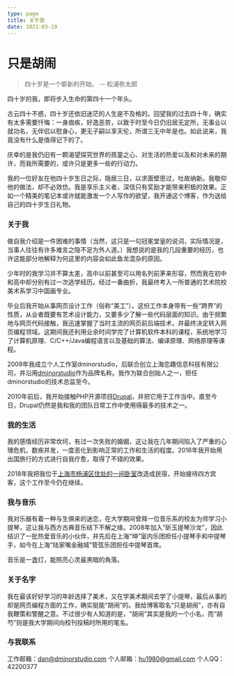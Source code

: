 ```yaml
---
type: page
title: 关于我
date: 2021-03-19
---
```


# 只是胡闹

> 四十岁是一个崭新的开始。
> -- 松浦弥太郎

四十岁的我，即将步入生命的第四十一个年头。

古云四十不惑，四十岁还依旧迷茫的人生是不及格的。回望我的过去四十年，确实有太多需要忏悔：一身痼疾，好逸恶劳，以致于时至今日仍旧居无定所，无事业以就功名，无伴侣以慰身心，更无子嗣以享天伦，所谓三无中年是也。如此说来，我竟没有什么是值得记下的了。

庆幸的是我仍旧有一颗渴望探究世界的孩童之心、对生活的热爱以及和对未来的期许，而我所需要的，或许只是更多一些的行动力。

我的一位好友在他四十岁生日之际，隐居三日，以求面壁思过，吐故纳新。我敬仰他的做法，却不必效仿。我是享乐主义者，深信只有奖励才能带来积极的效果。正如一个精美的笔记本或许就能激发一个人写作的欲望，我开通这个博客，作为送给自己的四十岁生日礼物。

### 关于我

做自我介绍是一件困难的事情（当然，这只是一句冠冕堂皇的说词，实际情况是，当事人往往有许多难言之隐不足为外人道。）我想说的是我的几段重要的经历，也许这能部分地解释为何这里的内容会如此鱼龙混杂的原因。

少年时的我学习并不算太差，高中以前甚至可以用名列前茅来形容，然而我在初中和高中却分别有过一次逃学经历。经过一番曲折，我最终考入一所普通的艺术院校美术系学习中国画专业。

毕业后我开始从事网页设计工作（俗称“美工”）。这份工作本身带有一些“跨界”的性质，从业者既要有艺术设计能力，又要多少了解一些代码层面的知识。由于频繁地与网页代码接触，我迅速掌握了当时主流的网页前后端技术，并最终决定转入网页编程领域。这期间我还利用业余时间学完了计算机软件本科的课程，系统地学习了计算机原理、C/C++/Java编程语言以及基础的算法、编译原理、网络原理等课程。

2009年我成立个人工作室dminorstudio，后联合创立上海恋趣信息科技有限公司，并沿用[dminorstudio](https://dminorstudio.com)作为品牌名称。我作为联合创始人之一，担任dminorstudio的技术总监至今。

2010年前后，我开始接触PHP开源项目[Drupal](https://www.drupal.org)，并把它用于工作当中。直至今日，Drupal仍然是我和我的团队日常工作中使用得最多的技术之一。

### 我的生活

我的感情经历非常坎坷，有过一次失败的婚姻，这让我在几年期间陷入了严重的心理危机，数疾并发，一度恶化到影响正常的工作和生活的程度。2016年我开始用出国旅行的方式进行自我疗愈，取得了不错的效果。

2018年我把我位于[上海市杨浦区住处的一间卧室](https://iphx.meituan.com/share/housing/1202214?product_id=1202214&share_source=product&phx_wake_up_type=app_share&phx_wake_up_source=qzone_detailpage&cpwn=145356964&utm_source=appshare&utm_fromapp=)改造成民宿，开始接待四方宾客，这个工作至今仍在继续。

### 我与音乐

我对乐器有着一种与生俱来的迷恋，在大学期间曾拜一位音乐系的校友为师学习小提琴，这让我与西方古典音乐结下不解之缘。2008年加入“斫玉提琴沙龙”，因此结识了一批热爱音乐的小伙伴，并先后在上海“坤”室内乐团担任小提琴手和中提琴手，如今在上海“陆家嘴金融城”管弦乐团担任中提琴首席。

音乐是一盏灯，能照亮心灵最黑暗的角落。

### 关于名字

我在最该好好学习的年龄选择了美术，又在学美术期间去学了小提琴，最后从事的却是网页编程方面的工作，确实挺能“胡闹”的。我给博客取名“只是胡闹”，亦有自我鞭策和警醒之意。不过很少有人知道的是，“胡闹”其实是我的一个小名，而“胡芍”则是我大学期间向校刊投稿时所用的笔名。

### 与我联系

工作邮箱：dan@dminorstudio.com
个人邮箱：hu1980@gmail.com
个人QQ：42200377
